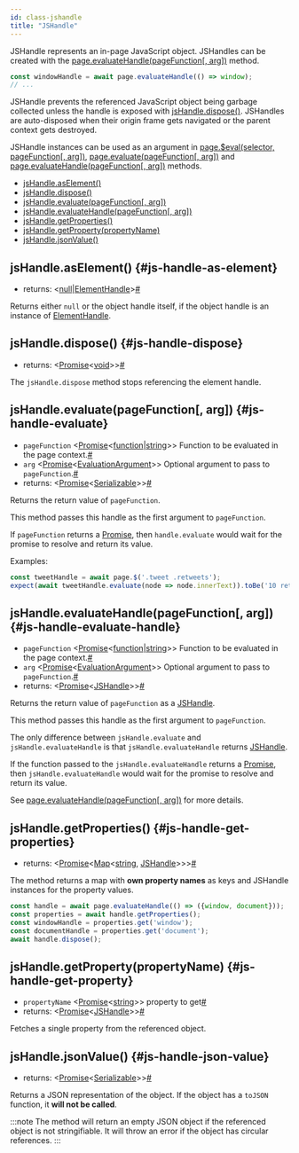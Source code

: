 ```yaml
---
id: class-jshandle
title: "JSHandle"
---
```


JSHandle represents an in-page JavaScript object. JSHandles can be created with the [page.evaluateHandle(pageFunction[, arg])](./api/class-page.mdx#page-evaluate-handle) method.

```js
const windowHandle = await page.evaluateHandle(() => window);
// ...
```

JSHandle prevents the referenced JavaScript object being garbage collected unless the handle is exposed with [jsHandle.dispose()](./api/class-jshandle.mdx#js-handle-dispose). JSHandles are auto-disposed when their origin frame gets navigated or the parent context gets destroyed.

JSHandle instances can be used as an argument in [page.$eval(selector, pageFunction[, arg])](./api/class-page.mdx#page-eval-on-selector), [page.evaluate(pageFunction[, arg])](./api/class-page.mdx#page-evaluate) and [page.evaluateHandle(pageFunction[, arg])](./api/class-page.mdx#page-evaluate-handle) methods.


- [jsHandle.asElement()](./api/class-jshandle.mdx#js-handle-as-element)
- [jsHandle.dispose()](./api/class-jshandle.mdx#js-handle-dispose)
- [jsHandle.evaluate(pageFunction[, arg])](./api/class-jshandle.mdx#js-handle-evaluate)
- [jsHandle.evaluateHandle(pageFunction[, arg])](./api/class-jshandle.mdx#js-handle-evaluate-handle)
- [jsHandle.getProperties()](./api/class-jshandle.mdx#js-handle-get-properties)
- [jsHandle.getProperty(propertyName)](./api/class-jshandle.mdx#js-handle-get-property)
- [jsHandle.jsonValue()](./api/class-jshandle.mdx#js-handle-json-value)

## jsHandle.asElement() {#js-handle-as-element}
- returns:<a aria-hidden="true" tabindex="-1" class="list-anchor-link" id="js-handle-as-element-return"/> &#60;[null]|[ElementHandle]&#62;<a href="#js-handle-as-element-return" class="list-anchor">#</a>

Returns either `null` or the object handle itself, if the object handle is an instance of [ElementHandle].

## jsHandle.dispose() {#js-handle-dispose}
- returns:<a aria-hidden="true" tabindex="-1" class="list-anchor-link" id="js-handle-dispose-return"/> &#60;[Promise]<[void]>&#62;<a href="#js-handle-dispose-return" class="list-anchor">#</a>

The `jsHandle.dispose` method stops referencing the element handle.

## jsHandle.evaluate(pageFunction[, arg]) {#js-handle-evaluate}
- `pageFunction`<a aria-hidden="true" tabindex="-1" class="list-anchor-link" id="js-handle-evaluate-param-expression"/> &#60;[Promise]<[function]|[string]>&#62; Function to be evaluated in the page context.<a href="#js-handle-evaluate-param-expression" class="list-anchor">#</a>
- `arg`<a aria-hidden="true" tabindex="-1" class="list-anchor-link" id="js-handle-evaluate-param-arg"/> &#60;[Promise]<[EvaluationArgument]>&#62; Optional argument to pass to `pageFunction`.<a href="#js-handle-evaluate-param-arg" class="list-anchor">#</a>
- returns:<a aria-hidden="true" tabindex="-1" class="list-anchor-link" id="js-handle-evaluate-return"/> &#60;[Promise]<[Serializable]>&#62;<a href="#js-handle-evaluate-return" class="list-anchor">#</a>

Returns the return value of `pageFunction`.

This method passes this handle as the first argument to `pageFunction`.

If `pageFunction` returns a [Promise], then `handle.evaluate` would wait for the promise to resolve and return its value.

Examples:

```js
const tweetHandle = await page.$('.tweet .retweets');
expect(await tweetHandle.evaluate(node => node.innerText)).toBe('10 retweets');
```

## jsHandle.evaluateHandle(pageFunction[, arg]) {#js-handle-evaluate-handle}
- `pageFunction`<a aria-hidden="true" tabindex="-1" class="list-anchor-link" id="js-handle-evaluate-handle-param-expression"/> &#60;[Promise]<[function]|[string]>&#62; Function to be evaluated in the page context.<a href="#js-handle-evaluate-handle-param-expression" class="list-anchor">#</a>
- `arg`<a aria-hidden="true" tabindex="-1" class="list-anchor-link" id="js-handle-evaluate-handle-param-arg"/> &#60;[Promise]<[EvaluationArgument]>&#62; Optional argument to pass to `pageFunction`.<a href="#js-handle-evaluate-handle-param-arg" class="list-anchor">#</a>
- returns:<a aria-hidden="true" tabindex="-1" class="list-anchor-link" id="js-handle-evaluate-handle-return"/> &#60;[Promise]<[JSHandle]>&#62;<a href="#js-handle-evaluate-handle-return" class="list-anchor">#</a>

Returns the return value of `pageFunction` as a [JSHandle].

This method passes this handle as the first argument to `pageFunction`.

The only difference between `jsHandle.evaluate` and `jsHandle.evaluateHandle` is that `jsHandle.evaluateHandle` returns [JSHandle].

If the function passed to the `jsHandle.evaluateHandle` returns a [Promise], then `jsHandle.evaluateHandle` would wait for the promise to resolve and return its value.

See [page.evaluateHandle(pageFunction[, arg])](./api/class-page.mdx#page-evaluate-handle) for more details.

## jsHandle.getProperties() {#js-handle-get-properties}
- returns:<a aria-hidden="true" tabindex="-1" class="list-anchor-link" id="js-handle-get-properties-return"/> &#60;[Promise]<[Map]<[string], [JSHandle]>>&#62;<a href="#js-handle-get-properties-return" class="list-anchor">#</a>

The method returns a map with **own property names** as keys and JSHandle instances for the property values.

```js
const handle = await page.evaluateHandle(() => ({window, document}));
const properties = await handle.getProperties();
const windowHandle = properties.get('window');
const documentHandle = properties.get('document');
await handle.dispose();
```

## jsHandle.getProperty(propertyName) {#js-handle-get-property}
- `propertyName`<a aria-hidden="true" tabindex="-1" class="list-anchor-link" id="js-handle-get-property-param-property-name"/> &#60;[Promise]<[string]>&#62; property to get<a href="#js-handle-get-property-param-property-name" class="list-anchor">#</a>
- returns:<a aria-hidden="true" tabindex="-1" class="list-anchor-link" id="js-handle-get-property-return"/> &#60;[Promise]<[JSHandle]>&#62;<a href="#js-handle-get-property-return" class="list-anchor">#</a>

Fetches a single property from the referenced object.

## jsHandle.jsonValue() {#js-handle-json-value}
- returns:<a aria-hidden="true" tabindex="-1" class="list-anchor-link" id="js-handle-json-value-return"/> &#60;[Promise]<[Serializable]>&#62;<a href="#js-handle-json-value-return" class="list-anchor">#</a>

Returns a JSON representation of the object. If the object has a `toJSON` function, it **will not be called**.

:::note
The method will return an empty JSON object if the referenced object is not stringifiable. It will throw an error if the object has circular references.
:::


[Accessibility]: ./api/class-accessibility.mdx "Accessibility"
[Android]: ./api/class-android.mdx "Android"
[AndroidDevice]: ./api/class-androiddevice.mdx "AndroidDevice"
[AndroidInput]: ./api/class-androidinput.mdx "AndroidInput"
[AndroidSocket]: ./api/class-androidsocket.mdx "AndroidSocket"
[AndroidWebView]: ./api/class-androidwebview.mdx "AndroidWebView"
[Browser]: ./api/class-browser.mdx "Browser"
[BrowserContext]: ./api/class-browsercontext.mdx "BrowserContext"
[BrowserServer]: ./api/class-browserserver.mdx "BrowserServer"
[BrowserType]: ./api/class-browsertype.mdx "BrowserType"
[CDPSession]: ./api/class-cdpsession.mdx "CDPSession"
[ConsoleMessage]: ./api/class-consolemessage.mdx "ConsoleMessage"
[Coverage]: ./api/class-coverage.mdx "Coverage"
[Dialog]: ./api/class-dialog.mdx "Dialog"
[Download]: ./api/class-download.mdx "Download"
[Electron]: ./api/class-electron.mdx "Electron"
[ElectronApplication]: ./api/class-electronapplication.mdx "ElectronApplication"
[ElementHandle]: ./api/class-elementhandle.mdx "ElementHandle"
[FileChooser]: ./api/class-filechooser.mdx "FileChooser"
[Frame]: ./api/class-frame.mdx "Frame"
[JSHandle]: ./api/class-jshandle.mdx "JSHandle"
[Keyboard]: ./api/class-keyboard.mdx "Keyboard"
[Logger]: ./api/class-logger.mdx "Logger"
[Mouse]: ./api/class-mouse.mdx "Mouse"
[Page]: ./api/class-page.mdx "Page"
[Playwright]: ./api/class-playwright.mdx "Playwright"
[Request]: ./api/class-request.mdx "Request"
[Response]: ./api/class-response.mdx "Response"
[Route]: ./api/class-route.mdx "Route"
[Selectors]: ./api/class-selectors.mdx "Selectors"
[TimeoutError]: ./api/class-timeouterror.mdx "TimeoutError"
[Touchscreen]: ./api/class-touchscreen.mdx "Touchscreen"
[Tracing]: ./api/class-tracing.mdx "Tracing"
[Video]: ./api/class-video.mdx "Video"
[WebSocket]: ./api/class-websocket.mdx "WebSocket"
[Worker]: ./api/class-worker.mdx "Worker"
[Element]: https://developer.mozilla.org/en-US/docs/Web/API/element "Element"
[EvaluationArgument]: ./core-concepts.mdx#evaluation-argument "EvaluationArgument"
[Promise]: https://developer.mozilla.org/en-US/docs/Web/JavaScript/Reference/Global_Objects/Promise "Promise"
[iterator]: https://developer.mozilla.org/en-US/docs/Web/JavaScript/Reference/Iteration_protocols "Iterator"
[origin]: https://developer.mozilla.org/en-US/docs/Glossary/Origin "Origin"
[selector]: https://developer.mozilla.org/en-US/docs/Web/CSS/CSS_Selectors "selector"
[Serializable]: https://developer.mozilla.org/en-US/docs/Web/JavaScript/Reference/Global_Objects/JSON/stringify#Description "Serializable"
[UIEvent.detail]: https://developer.mozilla.org/en-US/docs/Web/API/UIEvent/detail "UIEvent.detail"
[UnixTime]: https://en.wikipedia.org/wiki/Unix_time "Unix Time"
[xpath]: https://developer.mozilla.org/en-US/docs/Web/XPath "xpath"

[Array]: https://developer.mozilla.org/en-US/docs/Web/JavaScript/Reference/Global_Objects/Array "Array"
[boolean]: https://developer.mozilla.org/en-US/docs/Web/JavaScript/Data_structures#Boolean_type "Boolean"
[Buffer]: https://nodejs.org/api/buffer.html#buffer_class_buffer "Buffer"
[ChildProcess]: https://nodejs.org/api/child_process.html "ChildProcess"
[Error]: https://nodejs.org/api/errors.html#errors_class_error "Error"
[EventEmitter]: https://nodejs.org/api/events.html#events_class_eventemitter "EventEmitter"
[function]: https://developer.mozilla.org/en-US/docs/Web/JavaScript/Reference/Global_Objects/Function "Function"
[Map]: https://developer.mozilla.org/en-US/docs/Web/JavaScript/Reference/Global_Objects/Map "Map"
[null]: https://developer.mozilla.org/en-US/docs/Web/JavaScript/Reference/Global_Objects/null "null"
[number]: https://developer.mozilla.org/en-US/docs/Web/JavaScript/Data_structures#Number_type "Number"
[Object]: https://developer.mozilla.org/en-US/docs/Web/JavaScript/Reference/Global_Objects/Object "Object"
[Promise]: https://developer.mozilla.org/en-US/docs/Web/JavaScript/Reference/Global_Objects/Promise "Promise"
[Readable]: https://nodejs.org/api/stream.html#stream_class_stream_readable "Readable"
[RegExp]: https://developer.mozilla.org/en-US/docs/Web/JavaScript/Reference/Global_Objects/RegExp "RegExp"
[string]: https://developer.mozilla.org/en-US/docs/Web/JavaScript/Data_structures#String_type "string"
[void]: https://developer.mozilla.org/en-US/docs/Web/JavaScript/Reference/Global_Objects/undefined "void"
[URL]: https://nodejs.org/api/url.html "URL"

[all available image tags]: https://mcr.microsoft.com/v2/playwright/tags/list "all available image tags"
[Docker Hub]: https://hub.docker.com/_/microsoft-playwright "Docker Hub"
[Dockerfile.focal]: https://github.com/microsoft/playwright/blob/master/utils/docker/Dockerfile.focal "Dockerfile.focal"